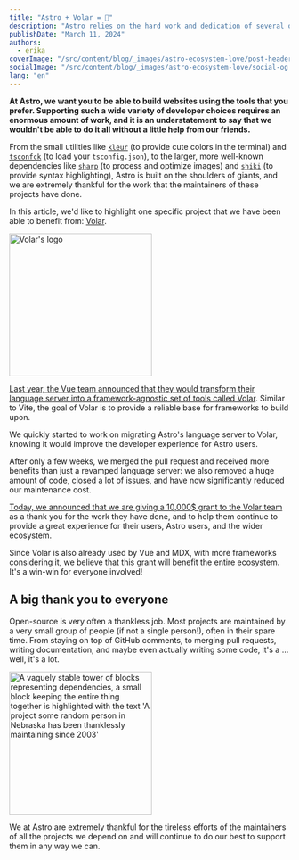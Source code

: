 ```yaml
---
title: "Astro + Volar = 💖"
description: "Astro relies on the hard work and dedication of several open-source projects, and we are extremely thankful to the maintainers of each and every one. In this article, we'd like to highlight one specific project that made a significant impact to the Astro experience: Volar."
publishDate: "March 11, 2024"
authors:
  - erika
coverImage: "/src/content/blog/_images/astro-ecosystem-love/post-header.webp"
socialImage: "/src/content/blog/_images/astro-ecosystem-love/social-og.webp"
lang: "en"
---
```



**At Astro, we want you to be able to build websites using the tools that you prefer. Supporting such a wide variety of developer choices requires an enormous amount of work, and it is an understatement to say that we wouldn't be able to do it all without a little help from our friends.**

From the small utilities like [`kleur`](https://github.com/lukeed/kleur) (to provide cute colors in the terminal) and [`tsconfck`](https://github.com/dominikg/tsconfck) (to load your `tsconfig.json`), to the larger, more well-known dependencies like [`sharp`](https://github.com/lovell/sharp) (to process and optimize images) and [`shiki`](https://github.com/shikijs/shiki) (to provide syntax highlighting), Astro is built on the shoulders of giants, and we are extremely thankful for the work that the maintainers of these projects have done.

In this article, we'd like to highlight one specific project that we have been able to benefit from: [Volar](https://volarjs.dev/).

<ImageFigure caption="Volar: The Embedded Language Tooling Framework" centered>
<Image src={volarLogo} alt="Volar's logo" width="256" style="margin: 0 auto;" />
</ImageFigure>

[Last year, the Vue team announced that they would transform their language server into a framework-agnostic set of tools called Volar](https://blog.vuejs.org/posts/volar-a-new-beginning). Similar to Vite, the goal of Volar is to provide a reliable base for frameworks to build upon.

We quickly started to work on migrating Astro's language server to Volar, knowing it would improve the developer experience for Astro users.

<a href="https://github.com/withastro/language-tools/pull/502">
	<BlogContentImage src={volarPRImage} alt="Shows the pull request where the Volar migration was merged. 325 files were modified, 5823 additions, and 17238 deletions." />
</a>

After only a few weeks, we merged the pull request and received more benefits than just a revamped language server: we also removed a huge amount of code, closed a lot of issues, and have now significantly reduced our maintenance cost.

[Today, we announced that we are giving a 10,000$ grant to the Volar team](https://twitter.com/TODO) as a thank you for the work they have done, and to help them continue to provide a great experience for their users, Astro users, and the wider ecosystem.

Since Volar is also already used by Vue and MDX, with more frameworks considering it, we believe that this grant will benefit the entire ecosystem. It's a win-win for everyone involved!

## A big thank you to everyone

Open-source is very often a thankless job. Most projects are maintained by a very small group of people (if not a single person!), often in their spare time. From staying on top of GitHub comments, to merging pull requests, writing documentation, and maybe even actually writing some code, it's a ... well, it's a lot.


<a href="https://xkcd.com/2347/">
	<ImageFigure caption="The state of the industry, as we know. Comic by xkcd." centered>
	<Image src={xkcdComic} width="256" style="margin: 0 auto;" alt="A vaguely stable tower of blocks representing dependencies, a small block keeping the entire thing together is highlighted with the text 'A project some random person in Nebraska has been thanklessly maintaining since 2003'"  />
	</ImageFigure>
</a>

We at Astro are extremely thankful for the tireless efforts of the maintainers of all the projects we depend on and will continue to do our best to support them in any way we can.
